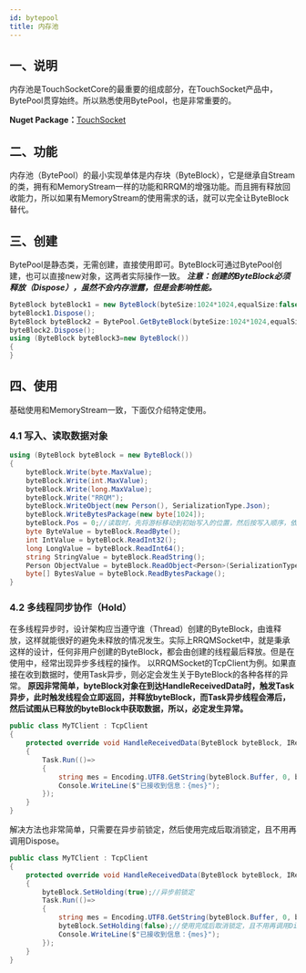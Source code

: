 ```yaml
---
id: bytepool
title: 内存池
---
```


## 一、说明
内存池是TouchSocketCore的最重要的组成部分，在TouchSocket产品中，BytePool贯穿始终。所以熟悉使用BytePool，也是非常重要的。

**Nuget Package：**[TouchSocket](https://www.nuget.org/packages/TouchSocket/)
## 二、功能
内存池（BytePool）的最小实现单体是内存块（ByteBlock），它是继承自Stream的类，拥有和MemoryStream一样的功能和RRQM的增强功能。而且拥有释放回收能力，所以如果有MemoryStream的使用需求的话，就可以完全让ByteBlock替代。
## 三、创建
BytePool是静态类，无需创建，直接使用即可。ByteBlock可通过BytePool创建，也可以直接new对象，这两者实际操作一致。
**_注意：创建的ByteBlock必须释放（Dispose），虽然不会内存泄露，但是会影响性能。_**
```csharp
ByteBlock byteBlock1 = new ByteBlock(byteSize:1024*1024,equalSize:false);
byteBlock1.Dispose();
ByteBlock byteBlock2 = BytePool.GetByteBlock(byteSize:1024*1024,equalSize:false);
byteBlock2.Dispose();
using (ByteBlock byteBlock3=new ByteBlock())
{
}
```
## 四、使用
基础使用和MemoryStream一致，下面仅介绍特定使用。
### 4.1 写入、读取数据对象
```csharp
using (ByteBlock byteBlock = new ByteBlock())
{
    byteBlock.Write(byte.MaxValue);
    byteBlock.Write(int.MaxValue);
    byteBlock.Write(long.MaxValue);
    byteBlock.Write("RRQM");
    byteBlock.WriteObject(new Person(), SerializationType.Json);
    byteBlock.WriteBytesPackage(new byte[1024]);
    byteBlock.Pos = 0;//读取时，先将游标移动到初始写入的位置，然后按写入顺序，依次读取
    byte ByteValue = byteBlock.ReadByte();
    int IntValue = byteBlock.ReadInt32();
    long LongValue = byteBlock.ReadInt64();
    string StringValue = byteBlock.ReadString();
    Person ObjectValue = byteBlock.ReadObject<Person>(SerializationType.Json);
    byte[] BytesValue = byteBlock.ReadBytesPackage();
}
```
### 4.2 多线程同步协作（Hold）
在多线程异步时，设计架构应当遵守谁（Thread）创建的ByteBlock，由谁释放，这样就能很好的避免未释放的情况发生。实际上RRQMSocket中，就是秉承这样的设计，任何非用户创建的ByteBlock，都会由创建的线程最后释放。但是在使用中，经常出现异步多线程的操作。
以RRQMSocket的TcpClient为例。如果直接在收到数据时，使用Task异步，则必定会发生关于ByteBlock的各种各样的异常。
**原因非常简单，byteBlock对象在到达HandleReceivedData时，触发Task异步，此时触发线程会立即返回，并释放byteBlock，而Task异步线程会滞后，然后试图从已释放的byteBlock中获取数据，所以，必定发生异常。**
```csharp
public class MyTClient : TcpClient
{
    protected override void HandleReceivedData(ByteBlock byteBlock, IRequestInfo requestInfo)
    {
        Task.Run(()=> 
        {
            string mes = Encoding.UTF8.GetString(byteBlock.Buffer, 0, byteBlock.Len);
            Console.WriteLine($"已接收到信息：{mes}");
        });
    }
}
```
解决方法也非常简单，只需要在异步前锁定，然后使用完成后取消锁定，且不用再调用Dispose。
```csharp
public class MyTClient : TcpClient
{
    protected override void HandleReceivedData(ByteBlock byteBlock, IRequestInfo requestInfo)
    {
        byteBlock.SetHolding(true);//异步前锁定
        Task.Run(()=> 
        {
            string mes = Encoding.UTF8.GetString(byteBlock.Buffer, 0, byteBlock.Len);
            byteBlock.SetHolding(false);//使用完成后取消锁定，且不用再调用Dispose
            Console.WriteLine($"已接收到信息：{mes}");
        });
    }
}
```

